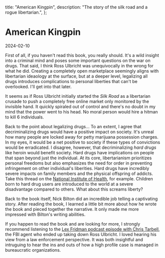   title: "American Kingpin",
  description: "The story of the silk road and a rogue libertarian.",
};

<BackButton />

# American Kingpin

<Date>2024-02-10</Date>

First of all, if you haven't read this book, you really should. It's a wild insight into a criminal mind and poses some important questions on the war on drugs. That said, I think Ross Ulbricht was unequivocally in the wrong for what he did. Creating a completely open marketplace seemingly aligns with libertarian ideaology at the surface, but at a deeper level, legalizing all drugs introduces complications to personal liberties that can't be overlooked. I'll get into that later.

It seems as if Ross Ulbricht initially started the _Silk Road_ as a libertarian crusade to push a completely free online market only monitored by the invisible hand. It quickly spiraled out of control and there's no doubt in my mind that the power went to his head. No moral person would hire a hitman to kill 6 individuals.

Back to the point about legalizing drugs... To an extent, I agree that decriminalizing drugs would have a positive impact on society. It's unreal how many people are locked away for petty marijuana possession charges. In my eyes, it would be a net positive to society if these types of convictions would be erradicated. I disagree, however, that decriminalizing _hard drugs_ like heroin would benefit society. Hard drugs have implications on people that span beyond just the individual. At its core, libertarianism prioritizes personal freedoms but also emphasizes the need for order in preventing infringement on other individual's liberities. Hard drugs have incredibly severe impacts on family members and the physical offspring of addicts. Take this thread on the [National Institute of Health](https://www.ncbi.nlm.nih.gov/books/NBK582745), for example. Children born to hard drug users are introduced to the world at a severe disadvantage compared to others. What about this screams liberty?

Back to the book itself, Nick Bilton did an incredible job telling a captivating story. After reading the book, I learned a little bit more about how he wrote the book and pieced together the narrative. It only made me more impressed with Bilton's writing abilities.

If you happen to read the book and are looking for more, I strongly recommend listening to the [Lex Fridman podcast episode with Chris Tarbell](https://www.youtube.com/watch?v=4KiO8GRgwDk), the FBI agent who ended up taking down Ross Ulbricht. I loved hearing his view from a law enforcement perspective. It was both insightful and intruguing to hear the ins and outs of how a high profile case is managed in bureaucratic organizations.
